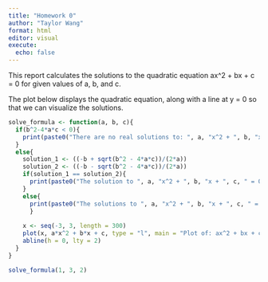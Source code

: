 ```yaml
---
title: "Homework 0"
author: "Taylor Wang"
format: html
editor: visual
execute: 
  echo: false
---
```


This report calculates the solutions to the quadratic equation ax\^2 + bx + c = 0 for given values of a, b, and c.

The plot below displays the quadratic equation, along with a line at y = 0 so that we can visualize the solutions.

```r
solve_formula <- function(a, b, c){
  if(b^2-4*a*c < 0){
    print(paste0("There are no real solutions to: ", a, "x^2 + ", b, "x + ", c, " = 0"))
  }
  else{
    solution_1 <- ((-b + sqrt(b^2 - 4*a*c))/(2*a))
    solution_2 <- ((-b - sqrt(b^2 - 4*a*c))/(2*a))
    if(solution_1 == solution_2){
      print(paste0("The solution to ", a, "x^2 + ", b, "x + ", c, " = 0 is ", solution_1))
    }
    else{
      print(paste0("The solutions to ", a, "x^2 + ", b, "x + ", c, " = 0 are ", solution_1, " and ", solution_2, "."))
      }
    
    x <- seq(-3, 3, length = 300)
    plot(x, a*x^2 + b*x + c, type = "l", main = "Plot of: ax^2 + bx + c = 0", ylab = "F(x)")
    abline(h = 0, lty = 2)
  }
}

solve_formula(1, 3, 2)
```
